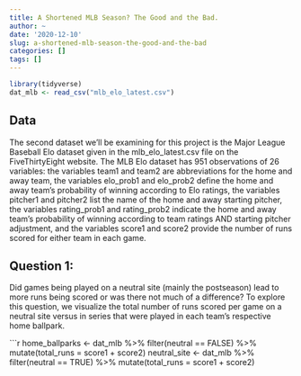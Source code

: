 ```yaml
---
title: A Shortened MLB Season? The Good and the Bad.
author: ~
date: '2020-12-10'
slug: a-shortened-mlb-season-the-good-and-the-bad
categories: []
tags: []
---
```


```r
library(tidyverse)
dat_mlb <- read_csv("mlb_elo_latest.csv")
```

## Data

The second dataset we'll be examining for this project is the Major League Baseball Elo dataset given in the mlb_elo_latest.csv file on the FiveThirtyEight website. The MLB Elo dataset has 951 observations of 26 variables: the variables team1 and team2 are abbreviations for the home and away team, the variables elo_prob1 and elo_prob2 define the home and away team's probability of winning according to Elo ratings, the variables pitcher1 and pitcher2 list the name of the home and away starting pitcher, the variables rating_prob1 and rating_prob2 indicate the home and away team's probability of winning according to team ratings AND starting pitcher adjustment, and the variables score1 and score2 provide the number of runs scored for either team in each game.

## Question 1:

Did games being played on a neutral site (mainly the postseason) lead to more runs being scored or was there not much of a difference? To explore this question, we visualize the total number of runs scored per game on a neutral site versus in series that were played in each team's respective home ballpark.

```r
home_ballparks <- dat_mlb %>% filter(neutral == FALSE) %>% mutate(total_runs = score1 + score2)
neutral_site <- dat_mlb %>% filter(neutral == TRUE) %>% mutate(total_runs = score1 + score2)